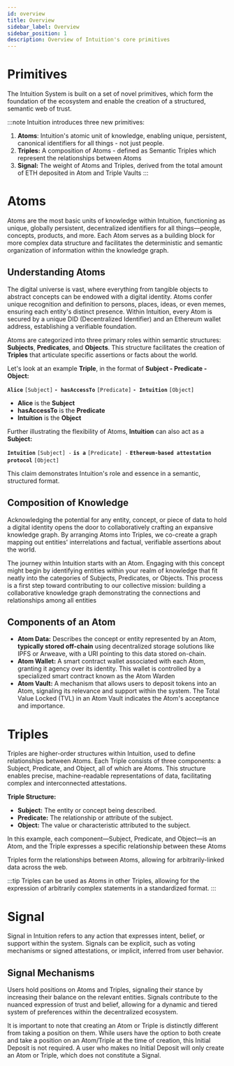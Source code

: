 ```yaml
---
id: overview
title: Overview
sidebar_label: Overview
sidebar_position: 1
description: Overview of Intuition's core primitives
---
```


# Primitives

The Intuition System is built on a set of novel primitives, which form the foundation of the ecosystem and enable the creation of a structured, semantic web of trust. 

:::note
Intuition introduces three new primitives: 

1. **Atoms**: Intuition's atomic unit of knowledge, enabling unique, persistent, canonical identifiers for all things - not just people.
2. **Triples:** A composition of Atoms - defined as Semantic Triples which represent the relationships between Atoms
3. **Signal:** The weight of Atoms and Triples, derived from the total amount of ETH deposited in Atom and Triple Vaults
:::

# Atoms

Atoms are the most basic units of knowledge within Intuition, functioning as unique, globally persistent, decentralized identifiers for all things—people, concepts, products, and more. Each Atom serves as a building block for more complex data structure and facilitates the deterministic and semantic organization of information within the knowledge graph. 

## Understanding Atoms

The digital universe is vast, where everything from tangible objects to abstract concepts can be endowed with a digital identity. Atoms confer unique recognition and definition to persons, places, ideas, or even memes, ensuring each entity's distinct presence. Within Intuition, every Atom is secured by a unique DID (Decentralized Identifier) and an Ethereum wallet address, establishing a verifiable foundation.

Atoms are categorized into three primary roles within semantic structures: **Subjects**, **Predicates**, and **Objects**. This structure facilitates the creation of **Triples** that articulate specific assertions or facts about the world.

Let's look at an example **Triple**, in the format of **Subject - Predicate - Object:**

**`Alice`** `[Subject]` **`- hasAccessTo`** `[Predicate]` **`- Intuition`** `[Object]`

* **Alice** is the **Subject**
* **hasAccessTo** is the **Predicate**
* **Intuition** is the **Object**

Further illustrating the flexibility of Atoms, **Intuition** can also act as a **Subject:**

**`Intuition`** `[Subject] -` **`is a`** `[Predicate] -` **`Ethereum-based attestation protocol`** `[Object]`

This claim demonstrates Intuition's role and essence in a semantic, structured format.

## Composition of Knowledge

Acknowledging the potential for any entity, concept, or piece of data to hold a digital identity opens the door to collaboratively crafting an expansive knowledge graph. By arranging Atoms into Triples, we co-create a graph mapping out entities' interrelations and factual, verifiable assertions about the world.

The journey within Intuition starts with an Atom. Engaging with this concept might begin by identifying entities within your realm of knowledge that fit neatly into the categories of Subjects, Predicates, or Objects. This process is a first step toward contributing to our collective mission: building a collaborative knowledge graph demonstrating the connections and relationships among all entities

## Components of an Atom

* **Atom Data:** Describes the concept or entity represented by an Atom, **typically stored off-chain** using decentralized storage solutions like IPFS or Arweave, with a URI pointing to this data stored on-chain.
* **Atom Wallet:** A smart contract wallet associated with each Atom, granting it agency over its identity. This wallet is controlled by a specialized smart contract known as the Atom Warden
* **Atom Vault:** A mechanism that allows users to deposit tokens into an Atom, signaling its relevance and support within the system. The Total Value Locked (TVL) in an Atom Vault indicates the Atom's acceptance and importance.

# Triples

Triples are higher-order structures within Intuition, used to define relationships between Atoms. Each Triple consists of three components: a Subject, Predicate, and Object, all of which are Atoms. This structure enables precise, machine-readable representations of data, facilitating complex and interconnected attestations.

**Triple Structure:**

* **Subject:** The entity or concept being described.
* **Predicate:** The relationship or attribute of the subject.
* **Object:** The value or characteristic attributed to the subject.

In this example, each component—Subject, Predicate, and Object—is an Atom, and the Triple expresses a specific relationship between these Atoms

Triples form the relationships between Atoms, allowing for arbitrarily-linked data across the web.

:::tip
Triples can be used as Atoms in other Triples, allowing for the expression of arbitrarily complex statements in a standardized format.
:::

# Signal

Signal in Intuition refers to any action that expresses intent, belief, or support within the system. Signals can be explicit, such as voting mechanisms or signed attestations, or implicit, inferred from user behavior.

## Signal Mechanisms

Users hold positions on Atoms and Triples, signaling their stance by increasing their balance on the relevant entities. Signals contribute to the nuanced expression of trust and belief, allowing for a dynamic and tiered system of preferences within the decentralized ecosystem.

It is important to note that creating an Atom or Triple is distinctly different from taking a position on them. While users have the option to both create and take a position on an Atom/Triple at the time of creation, this Initial Deposit is not required. A user who makes no Initial Deposit will only create an Atom or Triple, which does not constitute a Signal. 